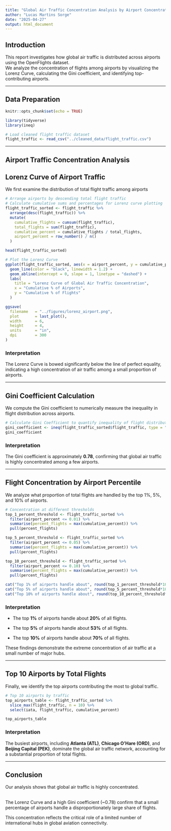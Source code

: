 ```yaml
---
title: "Global Air Traffic Concentration Analysis by Airport Concentration"
author: "Lucas Martins Sorge"
date: "2025-04-27"
output: html_document
---
```


## Introduction

This report investigates how global air traffic is distributed across airports using the OpenFlights dataset.\
We analyze the concentration of flights among airports by visualizing the Lorenz Curve, calculating the Gini coefficient, and identifying top-contributing airports.

------------------------------------------------------------------------

## Data Preparation

```r
knitr::opts_chunk$set(echo = TRUE)

library(tidyverse)
library(ineq)

# Load cleaned flight traffic dataset
flight_traffic <- read_csv("../cleaned_data/flight_traffic.csv")
```

------------------------------------------------------------------------

## Airport Traffic Concentration Analysis

## Lorenz Curve of Airport Traffic

We first examine the distribution of total flight traffic among airports

```r
# Arrange airports by descending total flight traffic
# Calculate cumulative sums and percentages for Lorenz curve plotting
flight_traffic_sorted <- flight_traffic %>%
  arrange(desc(flight_traffic)) %>%
  mutate(
    cumulative_flights = cumsum(flight_traffic),
    total_flights = sum(flight_traffic),
    cumulative_percent = cumulative_flights / total_flights,
    airport_percent = row_number() / n()
  )

head(flight_traffic_sorted)

# Plot the Lorenz Curve
ggplot(flight_traffic_sorted, aes(x = airport_percent, y = cumulative_percent)) +
  geom_line(color = "black", linewidth = 1.2) +
  geom_abline(intercept = 0, slope = 1, linetype = "dashed") +
  labs(
    title = "Lorenz Curve of Global Air Traffic Concentration",
    x = "Cumulative % of Airports",
    y = "Cumulative % of Flights"
  )

ggsave(
  filename   = "../figures/lorenz_airport.png",
  plot       = last_plot(),
  width      = 6,
  height     = 4,
  units      = "in",
  dpi        = 300
)

```

### Interpretation

The Lorenz Curve is bowed significantly below the line of perfect equality, indicating a high concentration of air traffic among a small proportion of airports.

------------------------------------------------------------------------

## Gini Coefficient Calculation

We compute the Gini coefficient to numerically measure the inequality in flight distribution across airports.

```r
# Calculate Gini Coefficient to quantify inequality of flight distribution
gini_coefficient <- ineq(flight_traffic_sorted$flight_traffic, type = "Gini")
gini_coefficient
```

### Interpretation

The Gini coefficient is approximately **0.78**, confirming that global air traffic is highly concentrated among a few airports.

------------------------------------------------------------------------

## Flight Concentration by Airport Percentile

We analyze what proportion of total flights are handled by the top 1%, 5%, and 10% of airports.

```r
# Concentration at different thresholds
top_1_percent_threshold <- flight_traffic_sorted %>%
  filter(airport_percent <= 0.01) %>%
  summarise(percent_flights = max(cumulative_percent)) %>%
  pull(percent_flights)

top_5_percent_threshold <- flight_traffic_sorted %>%
  filter(airport_percent <= 0.05) %>%
  summarise(percent_flights = max(cumulative_percent)) %>%
  pull(percent_flights)

top_10_percent_threshold <- flight_traffic_sorted %>%
  filter(airport_percent <= 0.10) %>%
  summarise(percent_flights = max(cumulative_percent)) %>%
  pull(percent_flights)

cat("Top 1% of airports handle about", round(top_1_percent_threshold*100, 1), "% of flights.\n")
cat("Top 5% of airports handle about", round(top_5_percent_threshold*100, 1), "% of flights.\n")
cat("Top 10% of airports handle about", round(top_10_percent_threshold*100, 1), "% of flights.\n")
```

### Interpretation

-   The top **1%** of airports handle about **20%** of all flights.

-   The top **5%** of airports handle about **53%** of all flights.

-   The top **10%** of airports handle about **70%** of all flights.

These findings demonstrate the extreme concentration of air traffic at a small number of major hubs.

------------------------------------------------------------------------

## Top 10 Airports by Total Flights

Finally, we identify the top airports contributing the most to global traffic.

```r
# Top 10 airports by traffic
top_airports_table <- flight_traffic_sorted %>%
  slice_max(flight_traffic, n = 10) %>%
  select(iata, flight_traffic, cumulative_percent)

top_airports_table
```

### Interpretation

The busiest airports, including **Atlanta (ATL)**, **Chicago O'Hare (ORD)**, and **Beijing Capital (PEK)**, dominate the global air traffic network, accounting for a substantial proportion of total flights.

------------------------------------------------------------------------

## Conclusion

Our analysis shows that global air traffic is highly concentrated.

\
The Lorenz Curve and a high Gini coefficient (\~0.78) confirm that a small percentage of airports handle a disproportionately large share of flights.\

This concentration reflects the critical role of a limited number of international hubs in global aviation connectivity.
